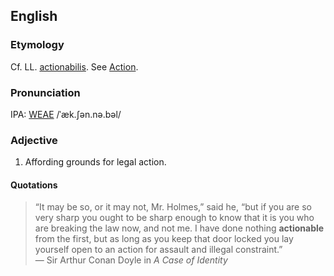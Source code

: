 ==English==
===Etymology===
Cf. LL. [[actionabilis]]. See  [[Action]].

===Pronunciation===
IPA: [[WEAE]] /ˈæk.ʃən.nə.bəl/

===Adjective===
# Affording grounds for legal action.

====Quotations====
<BLOCKQUOTE>
&ldquo;It may be so, or it may not, Mr. Holmes,&rdquo; said he, &ldquo;but if you
are so very sharp you ought to be sharp enough to know that it is
you who are breaking the law now, and not me. I have done nothing
<B>actionable</B> from the first, but as long as you keep that door
locked you lay yourself open to an action for assault and illegal
constraint.&rdquo;<BR>
&mdash;  Sir Arthur Conan Doyle in ''A Case of Identity''
</blockquote>